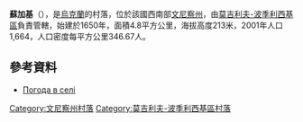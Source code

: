 {{coord|48|37|51|N|27|52|4|E|scale:30000|display=title}}

'''蘇加基'''（{{lang-uk|Сугаки}}），是[[烏克蘭|烏克蘭]]的村落，位於該國西南部[[文尼察州|文尼察州]]，由[[莫吉利夫-波季利西基區|莫吉利夫-波季利西基區]]負責管轄，始建於1650年，面積4.8平方公里，海拔高度213米，2001年人口1,664，人口密度每平方公里346.67人。

==參考資料==
* [http://weather.in.ua/ua/vinnickaja/25482 Погода в селі ] {{Wayback|url=http://weather.in.ua/ua/vinnickaja/25482 |date=20181019205614 }}

[[Category:文尼察州村落|Category:文尼察州村落]]
[[Category:莫吉利夫-波季利西基區村落|Category:莫吉利夫-波季利西基區村落]]


{{Vinnytsia-geo-stub}}